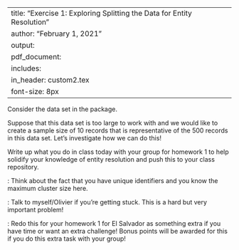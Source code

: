 
---
title: "Exercise 1: Exploring Splitting the Data for Entity Resolution"
author: "February 1, 2021"
output: 
     pdf_document:
      includes: 
          in_header: custom2.tex
font-size: 8px
---

Consider the \texttt{RLdata500} data set in the \texttt{RecordLinkage} package. 

Suppose that this data set is too large to work with and we would like to create a sample size of 10 records that is representative of the 500 records in this data set. Let's investigate how we can do this!

\begin{enumerate}
\item Start by doing simple exploratory data analysis of the data set. What do you find? 
\item What happens if you randomly sample 10 records from the original data set? Do this a few times and describe what happens? Is this representative of the original data set? Explain and be specific. 
\item Propose something that works better than random sampling and explain why this works better. 
\item Propose evaluation metrics, visualizations, etc to support any of your claims. 
\end{enumerate}

Write up what you do in class today with your group for homework 1 to help solidify your knowledge of entity resolution and push this to your class repository. 

\textbf{Hint 1}: Think about the fact that you have unique identifiers and you know the maximum cluster size here. 

\textbf{Hint 2}: Talk to myself/Olivier if you're getting stuck. This is a hard but very important problem! 

\textbf{Suggestion}: Redo this for your homework 1 for El Salvador as something extra if you have time or want an extra challenge!  Bonus points will be awarded for this if you do this extra task with your group! 

